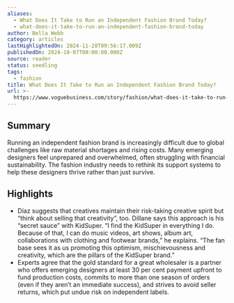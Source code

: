 ```yaml
---
aliases:
  - What Does It Take to Run an Independent Fashion Brand Today?
  - what-does-it-take-to-run-an-independent-fashion-brand-today
author: Bella Webb
category: articles
lastHighlightedOn: 2024-11-28T09:56:17.009Z
publishedOn: 2024-10-07T00:00:00.000Z
source: reader
status: seedling
tags:
  - fashion
title: What Does It Take to Run an Independent Fashion Brand Today?
url: >-
  https://www.voguebusiness.com/story/fashion/what-does-it-take-to-run-an-independent-fashion-brand-today-debunking-the-dream-survey?uID=58ba29f6592c24ef0bdefa76114a43982a806c17a289ed758a3b0794fe834435&utm_campaign=VB_NEWS_Kirsty_Mon_300924&utm_source=newsletter&utm_brand=vb&utm_mailing=VB_NEWS_DEBUNKING_Mon_071024&utm_medium=email&utm_term=VB_VogueBusiness
---
```

## Summary

Running an independent fashion brand is increasingly difficult due to global challenges like raw material shortages and rising costs. Many emerging designers feel unprepared and overwhelmed, often struggling with financial sustainability. The fashion industry needs to rethink its support systems to help these designers thrive rather than just survive.

## Highlights

- Díaz suggests that creatives maintain their risk-taking creative spirit but “think about selling that creativity”, too. Dillane says this approach is his “secret sauce” with KidSuper. “I find the KidSuper in everything I do. Because of that, I can do music videos, art shows, album art, collaborations with clothing and footwear brands,” he explains. “The fan base sees it as us promoting this optimism, mischievousness and creativity, which are the pillars of the KidSuper brand.”
- Experts agree that the gold standard for a great wholesaler is a partner who offers emerging designers at least 30 per cent payment upfront to fund production costs, commits to more than one season of orders (even if they aren’t an immediate success), and strives to avoid seller returns, which put undue risk on independent labels.
